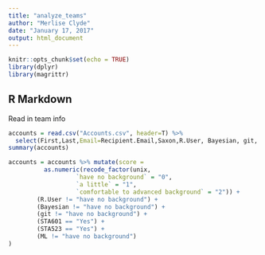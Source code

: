 ```yaml
---
title: "analyze_teams"
author: "Merlise Clyde"
date: "January 17, 2017"
output: html_document
---
```


```r
knitr::opts_chunk$set(echo = TRUE)
library(dplyr)
library(magrittr)
```

## R Markdown

Read in team info
```r
accounts = read.csv("Accounts.csv", header=T) %>% 
  select(First,Last,Email=Recipient.Email,Saxon,R.User, Bayesian, git, unix, ML, linear.alg, program, STA601, STA523, STA601) 
summary(accounts)
```


```r
accounts = accounts %>% mutate(score = 
          as.numeric(recode_factor(unix, 
                   `have no background` = "0",
                   `a little` = "1", 
                   `comfortable to advanced background` = "2")) +
        (R.User != "have no background") +
        (Bayesian != "have no background") + 
        (git != "have no background") +
        (STA601 == "Yes") +
        (STA523 == "Yes") +
        (ML != "have no background")
)
```

